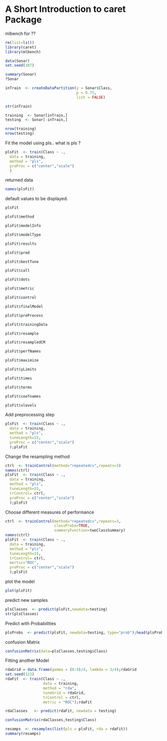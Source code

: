 A Short Introduction to caret Package
========================================================



mlbench for ?? 

```r
rm(list=ls())
library(caret)
library(mlbench)
```


```r
data(Sonar)
set.seed(107)
```

```r
summary(Sonar)
?Sonar
```

```r
inTrain  <- createDataPartition(y = Sonar$Class,
                                p = 0.75,
                                list = FALSE)
```


```r
str(inTrain)
```

```r
training  <- Sonar[inTrain,]
testing  <- Sonar[-inTrain,]
```



```r
nrow(training)
nrow(testing)
```

Fit the model using pls.. what is pls ?
```r
plsFit  <- train(Class ~ .,
  data = training,
  method = "pls",
  preProc = c("center","scale")
  )
```

returned data 
```r
names(plsFit)
```

default values to be displayed. 
```r
plsFit
```


```r
plsFit$method
```

```r
plsFit$modelInfo
```

```r
plsFit$modelType
```

```r
plsFit$results
```

```r
plsFit$pred
```

```r
plsFit$bestTune
```

```r
plsFit$call
```

```r
plsFit$dots
```

```r
plsFit$metric
```

```r
plsFit$control
```

```r
plsFit$finalModel
```

```r
plsFit$preProcess
```

```r
plsFit$trainingData
```

```r
plsFit$resample
```

```r
plsFit$resampledCM
```

```r
plsFit$perfNames
```

```r
plsFit$maximize
```

```r
plsFit$yLimits
```

```r
plsFit$times
```

```r
plsFit$terms
```

```r
plsFit$coefnames
```

```r
plsFit$xlevels
```

Add preprocessing step
```r
plsFit  <- train(Class ~ .,
  data = training,
  method = "pls",
  tuneLength=15,
  preProc = c("center","scale")
  );plsFit
```

Change the resampling method

```r
ctrl  <- trainControl(method="repeatedcv",repeats=3)
names(ctrl)
plsFit  <- train(Class ~ .,
  data = training,
  method = "pls",
  tuneLength=15,
  trControl= ctrl,
  preProc = c("center","scale")
  );plsFit
```

Choose different measures of performance

```r
ctrl  <- trainControl(method="repeatedcv",repeats=3,
                      classProbs=TRUE,
                      summaryFunction=twoClassSummary)
names(ctrl)
plsFit  <- train(Class ~ .,
  data = training,
  method = "pls",
  tuneLength=15,
  trControl= ctrl,
  mertic="ROC",
  preProc = c("center","scale")
  );plsFit
```

plot the model 
```r
plot(plsFit)
```

predict new samples 

```r
plsClasses  <- predict(plsFit,newdata=testing)
str(plsClasses)
```

Predict with Probabilities 
```r
plsProbs  <- predict(plsFit, newdata=testing, type="prob");head(plsProbs)
```


confusion Matrix
```r
confusionMatrix(data=plsClasses,testing$Class)
```

Fitting another Model 

```r
rdaGrid = data.frame(gamma = (0:4)/4, lambda = 3/4);rdaGrid
set.seed(123)
rdaFit  <- train(Class ~ .,
                 data = training,
                 method = "rda",
                 tuneGrid = rdaGrid, 
                 trControl = ctrl,
                 metric = "ROC");rdaFit
```



```r
rdaClasses   <- predict(rdaFit, newdata = testing)
```

```r
confusionMatrix(rdaClasses,testing$Class)
```



```r
resamps  <- resamples(list(pls = plsFit, rda = rdaFit))
summary(resamps)
```




